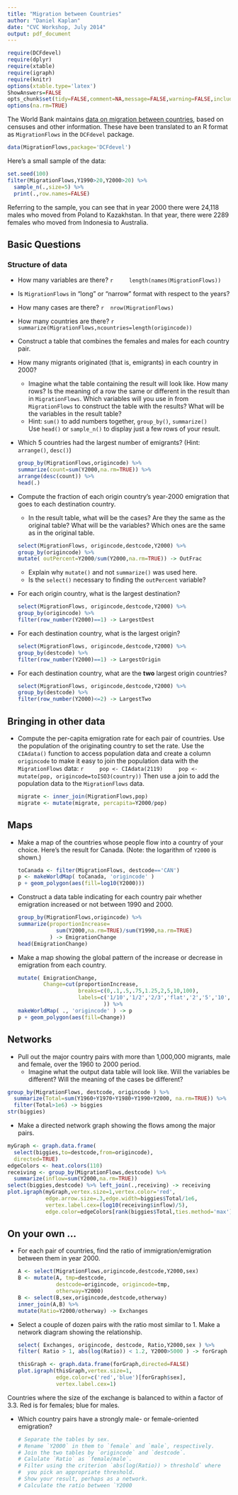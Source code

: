 ```yaml
---
title: "Migration between Countries"
author: "Daniel Kaplan"
date: "CVC Workshop, July 2014"
output: pdf_document
---
```


```r
require(DCFdevel)
require(dplyr)
require(xtable)
require(igraph)
require(knitr)
options(xtable.type='latex')
ShowAnswers=FALSE 
opts_chunk$set(tidy=FALSE,comment=NA,message=FALSE,warning=FALSE,include=ShowAnswers)
options(na.rm=TRUE)

```

The World Bank maintains [data on migration between countries](http://data.worldbank.org/data-catalog/global-bilateral-migration-databas), based on censuses and other information.  These have been translated to an R format as `MigrationFlows` in the `DCFdevel` package.

```r
data(MigrationFlows,package='DCFdevel')
```

Here's a small sample of the data:  
```r
set.seed(100)
filter(MigrationFlows,Y1990>20,Y2000>20) %>% 
  sample_n(.,size=5) %>%
  print(.,row.names=FALSE)
```

Referring to the sample, you can see that in year 2000 there were 24,118 males who moved from Poland to Kazakhstan. In that year, there were 2289 females who moved from Indonesia to Australia.

## Basic Questions

### Structure of data

* How many variables are there?
    ```r
    length(names(MigrationFlows))
    ```

* Is `MigrationFlows` in "long" or "narrow" format with respect to the years?
* How many cases are there?
   ```r
   nrow(MigrationFlows)
   ```

* How many countries are there?
   ```r
   summarize(MigrationFlows,ncountries=length(origincode))
   ```

* Construct a table that combines the females and males for each country pair.

* How many migrants originated (that is, emigrants) in each country in 2000?
    * Imagine what the table containing the result will look like.  How many rows? Is the meaning of a row the same or different in the result than in `MigrationFlows`. Which variables will you use in from `MigrationFlows` to construct the table with the results?  What will be the variables in the result table?
    * Hint: `sum()` to add numbers together, `group_by()`, `summarize()`  
    Use `head()` or `sample_n()` to display just a few rows of your result. 

* Which 5 countries had the largest number of emigrants?  (Hint: `arrange()`, `desc()`)

    ```r
    group_by(MigrationFlows,origincode) %>% 
    summarize(count=sum(Y2000,na.rm=TRUE)) %>% 
    arrange(desc(count)) %>% 
    head(.)
    ```

* Compute the fraction of each origin country's year-2000 emigration that goes to each destination country.
    * In the result table, what will be the cases?  Are they the same as the original table?  What will be the variables?  Which ones are the same as in the original table.

    ```r
    select(MigrationFlows, origincode,destcode,Y2000) %>% 
    group_by(origincode) %>%
    mutate( outPercent=Y2000/sum(Y2000,na.rm=TRUE)) -> OutFrac
    ```

    * Explain why `mutate()` and not `summarize()` was used here.
    * Is the `select()` necessary to finding the `outPercent` variable?

    
* For each origin country, what is the largest destination?

    ```r
    select(MigrationFlows, origincode,destcode,Y2000) %>% 
    group_by(origincode) %>%
    filter(row_number(Y2000)==1) -> LargestDest
    ```
    
* For each destination country, what is the largest origin?

    ```r
    select(MigrationFlows, origincode,destcode,Y2000) %>% 
    group_by(destcode) %>%
    filter(row_number(Y2000)==1) -> LargestOrigin
    ```
    


* For each destination country, what are the **two** largest origin countries?

    ```r
    select(MigrationFlows, origincode,destcode,Y2000) %>% 
    group_by(destcode) %>%
    filter(row_number(Y2000)<=2) -> LargestTwo
    ```

## Bringing in other data

* Compute the per-capita emigration rate for each pair of countries.  Use the population of the originating country to set the rate.
    Use the `CIAdata()` function to access population data and create a column `origincode` to make it easy to join the population data with the `MigrationFlows` data:
    ```r
    pop <- CIAdata(2119)
    pop <- mutate(pop, origincode=toISO3(country))
    ```
    Then use a join to add the population data to the `MigrationFlows` data.

    ```r
    migrate <- inner_join(MigrationFlows,pop)
    migrate <- mutate(migrate, percapita=Y2000/pop)
    ```



## Maps

* Make a map of the countries whose people flow into a country of your choice.  Here's the result for Canada.  (Note: the logarithm of `Y2000` is shown.)

    ```r
    toCanada <- filter(MigrationFlows, destcode=='CAN') 
    p <- makeWorldMap( toCanada, 'origincode' )
    p + geom_polygon(aes(fill=log10(Y2000)))
```

* Construct a data table indicating for each country pair whether emigration increased or not between 1990 and 2000.

    ```r
    group_by(MigrationFlows,origincode) %>% 
    summarize(proportionIncrease=
                sum(Y2000,na.rm=TRUE)/sum(Y1990,na.rm=TRUE)
              ) -> EmigrationChange
    head(EmigrationChange)
```

* Make a map showing the global pattern of the increase or decrease in emigration from each country.

    ```r
    mutate( EmigrationChange, 
            Change=cut(proportionIncrease,
                       breaks=c(0,.1,.5,.75,1.25,2,5,10,100),
                       labels=c('1/10','1/2','2/3','flat','2','5','10','>10')
                               )) %>%
    makeWorldMap( ., 'origincode' ) -> p
    p + geom_polygon(aes(fill=Change))
                          
    ```

## Networks

* Pull out the major country pairs with more than 1,000,000 migrants, male and female, over the 1960 to 2000 period.
   * Imagine what the output data table will look like.  Will the variables be different?  Will the meaning of the cases be different?

```r
group_by(MigrationFlows, destcode, origincode ) %>% 
  summarize(Total=sum(Y1960+Y1970+Y1980+Y1990+Y2000, na.rm=TRUE)) %>%
  filter(Total>1e6) -> biggies
str(biggies)
```

* Make a directed network graph showing the flows among the major pairs.

```r
myGraph <- graph.data.frame( 
  select(biggies,to=destcode,from=origincode), 
  directed=TRUE)
edgeColors <- heat.colors(110)
receiving <- group_by(MigrationFlows,destcode) %>% 
  summarize(inflow=sum(Y2000,na.rm=TRUE))
select(biggies,destcode) %>% left_join(.,receiving) -> receiving
plot.igraph(myGraph,vertex.size=1,vertex.color='red',
            edge.arrow.size=.3,edge.width=biggies$Total/1e6,
            vertex.label.cex=(log10(receiving$inflow)/5),
            edge.color=edgeColors[rank(biggies$Total,ties.method='max')])
```



## On your own ...

* For each pair of countries, find the ratio of immigration/emigration between them in year 2000.

    ```r
    A <- select(MigrationFlows,origincode,destcode,Y2000,sex)
    B <- mutate(A, tmp=destcode, 
                destcode=origincode, origincode=tmp,
                otherway=Y2000)
    B <- select(B,sex,origincode,destcode,otherway) 
    inner_join(A,B) %>%
    mutate(Ratio=Y2000/otherway) -> Exchanges
    ```
    
* Select a couple of dozen pairs with the ratio most similar to 1.  Make a network diagram showing the relationship. 

    ```r
    select( Exchanges, origincode, destcode, Ratio,Y2000,sex ) %>%
    filter( Ratio > 1, abs(log(Ratio)) < 1.2, Y2000>5000 ) -> forGraph
    ```
   
    ```r
    thisGraph <- graph.data.frame(forGraph,directed=FALSE)
    plot.igraph(thisGraph,vertex.size=1,
                edge.color=c('red','blue')[forGraph$sex],
                vertex.label.cex=1)
    ```
   
Countries where the size of the exchange is balanced to within a factor of 3.3. Red is for females; blue for males.
   
* Which country pairs have a strongly male- or female-oriented emigration?

    ```r
   # Separate the tables by sex.  
   # Rename `Y2000` in them to `female` and `male`, respectively.
   # Join the two tables by `origincode` and `destcode`.
   # Calulate `Ratio` as `female/male`.
   # Filter using the criterion `abs(log(Ratio)) > threshold` where
   #  you pick an appropriate threshold.
   # Show your result, perhaps as a network.
   # Calculate the ratio between `Y2000
    ```